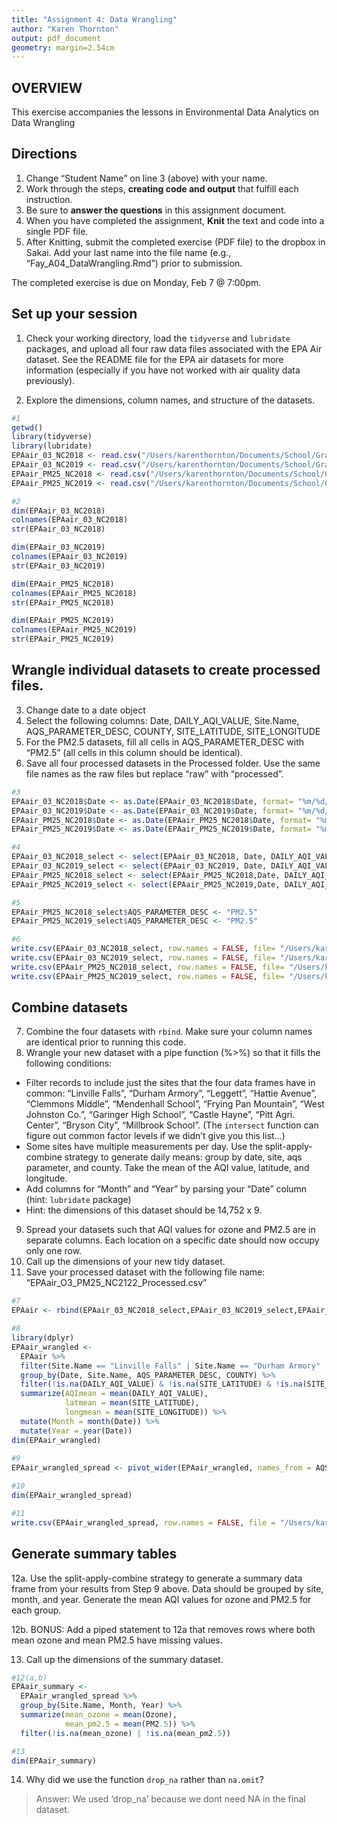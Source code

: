 ```yaml
---
title: "Assignment 4: Data Wrangling"
author: "Karen Thornton"
output: pdf_document
geometry: margin=2.54cm
---
```


## OVERVIEW

This exercise accompanies the lessons in Environmental Data Analytics on Data Wrangling 

## Directions
1. Change "Student Name" on line 3 (above) with your name.
2. Work through the steps, **creating code and output** that fulfill each instruction.
3. Be sure to **answer the questions** in this assignment document.
4. When you have completed the assignment, **Knit** the text and code into a single PDF file.
5. After Knitting, submit the completed exercise (PDF file) to the dropbox in Sakai. Add your last name into the file name (e.g., "Fay_A04_DataWrangling.Rmd") prior to submission.

The completed exercise is due on Monday, Feb 7 @ 7:00pm.

## Set up your session 
1. Check your working directory, load the `tidyverse` and `lubridate` packages, and upload all four raw data files associated with the EPA Air dataset. See the README file for the EPA air datasets for more information (especially if you have not worked with air quality data previously). 

2. Explore the dimensions, column names, and structure of the datasets. 

```r
#1
getwd()
library(tidyverse)
library(lubridate)
EPAair_03_NC2018 <- read.csv("/Users/karenthornton/Documents/School/Grad School/Year 1/Semester 2/EDA/Environmental_Data_Analytics_2022/Data/Raw/EPAair_O3_NC2018_raw.csv", stringsAsFactors = TRUE)
EPAair_03_NC2019 <- read.csv("/Users/karenthornton/Documents/School/Grad School/Year 1/Semester 2/EDA/Environmental_Data_Analytics_2022/Data/Raw/EPAair_O3_NC2019_raw.csv", stringsAsFactors = TRUE)
EPAair_PM25_NC2018 <- read.csv("/Users/karenthornton/Documents/School/Grad School/Year 1/Semester 2/EDA/Environmental_Data_Analytics_2022/Data/Raw/EPAair_PM25_NC2018_raw.csv", stringsAsFactors = TRUE)
EPAair_PM25_NC2019 <- read.csv("/Users/karenthornton/Documents/School/Grad School/Year 1/Semester 2/EDA/Environmental_Data_Analytics_2022/Data/Raw/EPAair_PM25_NC2019_raw.csv", stringsAsFactors = TRUE)

#2
dim(EPAair_03_NC2018)
colnames(EPAair_03_NC2018)
str(EPAair_03_NC2018)

dim(EPAair_03_NC2019)
colnames(EPAair_03_NC2019)
str(EPAair_03_NC2019)

dim(EPAair_PM25_NC2018)
colnames(EPAair_PM25_NC2018)
str(EPAair_PM25_NC2018)

dim(EPAair_PM25_NC2019)
colnames(EPAair_PM25_NC2019)
str(EPAair_PM25_NC2019)
```

## Wrangle individual datasets to create processed files.
3. Change date to a date object
4. Select the following columns: Date, DAILY_AQI_VALUE, Site.Name, AQS_PARAMETER_DESC, COUNTY, SITE_LATITUDE, SITE_LONGITUDE
5. For the PM2.5 datasets, fill all cells in AQS_PARAMETER_DESC with "PM2.5" (all cells in this column should be identical).
6. Save all four processed datasets in the Processed folder. Use the same file names as the raw files but replace "raw" with "processed".

```r
#3
EPAair_03_NC2018$Date <- as.Date(EPAair_03_NC2018$Date, format= "%m/%d/%Y")
EPAair_03_NC2019$Date <- as.Date(EPAair_03_NC2019$Date, format= "%m/%d/%Y")
EPAair_PM25_NC2018$Date <- as.Date(EPAair_PM25_NC2018$Date, format= "%m/%d/%Y")
EPAair_PM25_NC2019$Date <- as.Date(EPAair_PM25_NC2019$Date, format= "%m/%d/%Y")

#4
EPAair_03_NC2018_select <- select(EPAair_03_NC2018, Date, DAILY_AQI_VALUE, Site.Name, AQS_PARAMETER_DESC, COUNTY, SITE_LATITUDE, SITE_LONGITUDE)
EPAair_03_NC2019_select <- select(EPAair_03_NC2019, Date, DAILY_AQI_VALUE, Site.Name, AQS_PARAMETER_DESC, COUNTY, SITE_LATITUDE, SITE_LONGITUDE)
EPAair_PM25_NC2018_select <- select(EPAair_PM25_NC2018,Date, DAILY_AQI_VALUE, Site.Name, AQS_PARAMETER_DESC, COUNTY, SITE_LATITUDE, SITE_LONGITUDE)
EPAair_PM25_NC2019_select <- select(EPAair_PM25_NC2019,Date, DAILY_AQI_VALUE, Site.Name, AQS_PARAMETER_DESC, COUNTY, SITE_LATITUDE, SITE_LONGITUDE)

#5
EPAair_PM25_NC2018_select$AQS_PARAMETER_DESC <- "PM2.5"
EPAair_PM25_NC2019_select$AQS_PARAMETER_DESC <- "PM2.5"

#6
write.csv(EPAair_03_NC2018_select, row.names = FALSE, file= "/Users/karenthornton/Documents/School/Grad School/Year 1/Semester 2/EDA/Environmental_Data_Analytics_2022/Data/Processed/EPAair_O3_NC2018_processed.csv")
write.csv(EPAair_03_NC2019_select, row.names = FALSE, file= "/Users/karenthornton/Documents/School/Grad School/Year 1/Semester 2/EDA/Environmental_Data_Analytics_2022/Data/Processed/EPAair_O3_NC2019_processed.csv")
write.csv(EPAair_PM25_NC2018_select, row.names = FALSE, file= "/Users/karenthornton/Documents/School/Grad School/Year 1/Semester 2/EDA/Environmental_Data_Analytics_2022/Data/Processed/EPAair_PM25_NC2018_processed.csv")
write.csv(EPAair_PM25_NC2019_select, row.names = FALSE, file= "/Users/karenthornton/Documents/School/Grad School/Year 1/Semester 2/EDA/Environmental_Data_Analytics_2022/Data/Processed/EPAair_PM25_NC2019_processed.csv")

```


## Combine datasets
7. Combine the four datasets with `rbind`. Make sure your column names are identical prior to running this code. 
8. Wrangle your new dataset with a pipe function (%>%) so that it fills the following conditions: 

* Filter records to include just the sites that the four data frames have in common: "Linville Falls", "Durham Armory", "Leggett", "Hattie Avenue", "Clemmons Middle", "Mendenhall School", "Frying Pan Mountain", "West Johnston Co.", "Garinger High School", "Castle Hayne", "Pitt Agri. Center", "Bryson City", "Millbrook School". (The `intersect` function can figure out common factor levels if we didn't give you this list...)
* Some sites have multiple measurements per day. Use the split-apply-combine strategy to generate daily means: group by date, site, aqs parameter, and county. Take the mean of the AQI value, latitude, and longitude.
* Add columns for "Month" and "Year" by parsing your "Date" column (hint: `lubridate` package)
* Hint: the dimensions of this dataset should be 14,752 x 9.

9. Spread your datasets such that AQI values for ozone and PM2.5 are in separate columns. Each location on a specific date should now occupy only one row.
10. Call up the dimensions of your new tidy dataset.
11. Save your processed dataset with the following file name: "EPAair_O3_PM25_NC2122_Processed.csv"

```r
#7
EPAair <- rbind(EPAair_03_NC2018_select,EPAair_03_NC2019_select,EPAair_PM25_NC2018_select, EPAair_PM25_NC2019_select)

#8
library(dplyr)
EPAair_wrangled <-
  EPAair %>% 
  filter(Site.Name == "Linville Falls" | Site.Name == "Durham Armory" | Site.Name == "Leggett" | Site.Name == "Hattie Avenue" | Site.Name == "Clemmons Middle" | Site.Name == "Mendenhall School" | Site.Name == "Frying Pan Mountain" | Site.Name == "West Johnston Co." | Site.Name == "Garinger High School" | Site.Name == "Castle Hayne" | Site.Name == "Pitt Agri. Center" | Site.Name == "Bryson City" | Site.Name == "Millbrook School") %>%
  group_by(Date, Site.Name, AQS_PARAMETER_DESC, COUNTY) %>%
  filter(!is.na(DAILY_AQI_VALUE) & !is.na(SITE_LATITUDE) & !is.na(SITE_LONGITUDE)) %>%
  summarize(AQImean = mean(DAILY_AQI_VALUE),
            latmean = mean(SITE_LATITUDE),
            longmean = mean(SITE_LONGITUDE)) %>%
  mutate(Month = month(Date)) %>% 
  mutate(Year = year(Date))
dim(EPAair_wrangled)
  
#9
EPAair_wrangled_spread <- pivot_wider(EPAair_wrangled, names_from = AQS_PARAMETER_DESC, values_from = AQImean )

#10
dim(EPAair_wrangled_spread)

#11
write.csv(EPAair_wrangled_spread, row.names = FALSE, file = "/Users/karenthornton/Documents/School/Grad School/Year 1/Semester 2/EDA/Environmental_Data_Analytics_2022/Data/Processed/EPAair_O3_PM25_NC2122_Processed.csv")
```


## Generate summary tables
12a. Use the split-apply-combine strategy to generate a summary data frame from your results from Step 9 above. Data should be grouped by site, month, and year. Generate the mean AQI values for ozone and PM2.5 for each group. 

12b. BONUS: Add a piped statement to 12a that removes rows where both mean ozone and mean PM2.5 have missing values. 

13. Call up the dimensions of the summary dataset.


```r
#12(a,b)
EPAair_summary <-
  EPAair_wrangled_spread %>%
  group_by(Site.Name, Month, Year) %>%
  summarize(mean_ozone = mean(Ozone),
            mean_pm2.5 = mean(PM2.5)) %>%
  filter(!is.na(mean_ozone) | !is.na(mean_pm2.5))

#13
dim(EPAair_summary)
```

14. Why did we use the function `drop_na` rather than `na.omit`?

> Answer: We used 'drop_na' because we dont need NA in the final dataset. 
